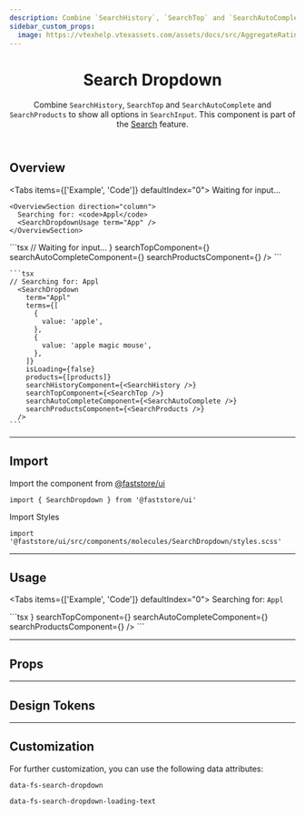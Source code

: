 ```yaml
---
description: Combine `SearchHistory`, `SearchTop` and `SearchAutoComplete` and `SearchProducts` to show all options in `SearchInput`.
sidebar_custom_props:
  image: https://vtexhelp.vtexassets.com/assets/docs/src/AggregateRating___a8300916874f5a11de7633b7cabc12e9.png
---
```




<header>

# Search Dropdown

Combine `SearchHistory`, `SearchTop` and `SearchAutoComplete` and `SearchProducts` to show all options in `SearchInput`. This component is part of the [Search](/components/search) feature.

</header>

## Overview

<Tabs items={['Example', 'Code']} defaultIndex="0">
  <Tab>
    <OverviewSection direction="column">
      Waiting for input...
      <SearchDropdownUsage />
    </OverviewSection>

    <OverviewSection direction="column">
      Searching for: <code>Appl</code>
      <SearchDropdownUsage term="App" />
    </OverviewSection>

  </Tab>
<Tab>
    ```tsx
    // Waiting for input...
      <SearchDropdown
        term=""
        terms={[]}
        isLoading={false}
        products={[]}
        searchHistoryComponent={<SearchHistory />}
        searchTopComponent={<SearchTop />}
        searchAutoCompleteComponent={<SearchAutoComplete />}
        searchProductsComponent={<SearchProducts />}
      />
    ```

    ```tsx
    // Searching for: Appl
      <SearchDropdown
        term="Appl"
        terms={[
          {
            value: 'apple',
          },
          {
            value: 'apple magic mouse',
          },
        ]}
        isLoading={false}
        products={[products]}
        searchHistoryComponent={<SearchHistory />}
        searchTopComponent={<SearchTop />}
        searchAutoCompleteComponent={<SearchAutoComplete />}
        searchProductsComponent={<SearchProducts />}
      />
    ```

  </Tab>
</Tabs>

---

## Import

Import the component from [@faststore/ui](/../components)

```tsx
import { SearchDropdown } from '@faststore/ui'
```

Import Styles

```tsx
import '@faststore/ui/src/components/molecules/SearchDropdown/styles.scss'
```

---

## Usage

<Tabs items={['Example', 'Code']} defaultIndex="0">
  <Tab>
    <OverviewSection direction="column">
      Searching for: <code>Appl</code>
      <SearchDropdownUsage term="App" />
    </OverviewSection>
  </Tab>

  <Tab>
  ```tsx
    <SearchDropdown
      term="Appl"
      terms={[
        {
          value: 'apple',
        },
        {
          value: 'apple magic mouse',
        },
      ]}
      isLoading={false}
      products={[products]}
      searchHistoryComponent={<SearchHistory />}
      searchTopComponent={<SearchTop />}
      searchAutoCompleteComponent={<SearchAutoComplete />}
      searchProductsComponent={<SearchProducts />}
    />
  ```
  </Tab>
</Tabs>

---

## Props

<PropsSection name="SearchDropdown" />

---

## Design Tokens

<TokenTable>
  <TokenRow
    token="--fs-search-dropdown-bkg-color"
    value="var(--fs-color-neutral-0)"
    isColor
  />
  <TokenRow token="--fs-search-dropdown-box-shadow" value="var(--fs-shadow)" />
  <TokenDivider />
  <TokenRow token="--fs-search-dropdown-width-mobile" value="100vw" />
  <TokenRow token="--fs-search-dropdown-width-desktop" value="100%" />
  <TokenDivider />
  <TokenRow
    token="--fs-search-dropdown-border-width"
    value="var(--fs-border-width)"
  />
  <TokenRow
    token="--fs-search-dropdown-border-color"
    value="var(--fs-border-color)"
  />
  <TokenRow
    token="--fs-search-dropdown-border-radius"
    value="0 0 var(--fs-border-radius) var(--fs-border-radius)"
  />
  <TokenDivider />
  <TokenRow
    token="-fs-search-dropdown-position-left-mobile"
    value="calc(-1 * var(--fs-control-tap-size))"
  />
  <TokenRow
    token="-fs-search-dropdown-position-left-tablet"
    value="calc(var(--fs-search-dropdown-position-left-mobile) - var(--fs-spacing-1))"
  />
  <TokenRow
    token="-fs-search-dropdown-position-top-mobile"
    value="calc(var(--fs-search-dropdown-position-top-tablet) + 1px)"
  />
  <TokenRow
    token="-fs-search-dropdown-position-top-tablet"
    value="calc(var(--fs-control-tap-size) + var(--fs-spacing-2) + var(--fs-border-width))"
  />
  <TokenRow
    token="-fs-search-dropdown-position-top-desktop"
    value="var(--fs-search-input-height-desktop)"
  />
</TokenTable>

---

## Customization

For further customization, you can use the following data attributes:

`data-fs-search-dropdown`

`data-fs-search-dropdown-loading-text`

```

```
